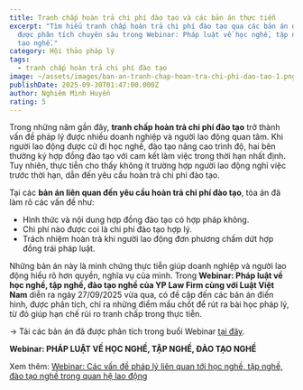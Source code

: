 ```yaml
---
title: Tranh chấp hoàn trả chi phí đào tạo và các bản án thực tiễn
excerpt: "Tìm hiểu tranh chấp hoàn trả chi phí đào tạo qua các bản án điển hình,
  được phân tích chuyên sâu trong Webinar: Pháp luật về học nghề, tập nghề, đào
  tạo nghề."
category: Hội thảo pháp lý
tags:
  - tranh chấp hoàn trả chi phí đào tạo
image: ~/assets/images/ban-an-tranh-chap-hoan-tra-chi-phi-dao-tao-1.png
publishDate: 2025-09-30T01:47:00.000Z
author: Nghiêm Minh Huyền
rating: 5
---
```


Trong những năm gần đây, **tranh chấp hoàn trả chi phí đào tạo** trở thành vấn đề pháp lý được nhiều doanh nghiệp và người lao động quan tâm. Khi người lao động được cử đi học nghề, đào tạo nâng cao trình độ, hai bên thường ký hợp đồng đào tạo với cam kết làm việc trong thời hạn nhất định. Tuy nhiên, thực tiễn cho thấy không ít trường hợp người lao động nghỉ việc trước thời hạn, dẫn đến yêu cầu hoàn trả chi phí đào tạo.

Tại các **bản án liên quan đến yêu cầu hoàn trả chi phí đào tạo**, tòa án đã làm rõ các vấn đề như:

* Hình thức và nội dung hợp đồng đào tạo có hợp pháp không.
* Chi phí nào được coi là chi phí đào tạo hợp lý.
* Trách nhiệm hoàn trả khi người lao động đơn phương chấm dứt hợp đồng trái pháp luật.

Những bản án này là minh chứng thực tiễn giúp doanh nghiệp và người lao động hiểu rõ hơn quyền, nghĩa vụ của mình. Trong **Webinar: Pháp luật về học nghề, tập nghề, đào tạo nghề của YP Law Firm cùng với Luật Việt Nam** diễn ra ngày 27/09/2025 vừa qua, có đề cập đến các bản án điển hình, được phân tích, chỉ ra những điểm mấu chốt để rút ra bài học pháp lý, từ đó giúp hạn chế rủi ro tranh chấp trong thực tiễn.

→ Tải các bản án đã được phân tích trong buổi Webinar [tại đây](https://yplawfirm.vn/assets/Ban_an_WENIBAR.pdf).

**Webinar: PHÁP LUẬT VỀ HỌC NGHỀ, TẬP NGHỀ, ĐÀO TẠO NGHỀ**

<YouTube id="y9tIHZmc1bI" />

Xem thêm: [Webinar: Các vấn đề pháp lý liên quan tới học nghề, tập nghề, đào tạo nghề trong quan hệ lao động](https://yplawfirm.vn/tin-tuc/webinar-cac-van-de-phap-ly-lien-quan-toi-hoc-nghe-tap-nghe-dao-tao-nghe-trong-quan-he-lao-dong)
